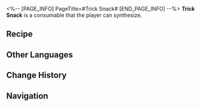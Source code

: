 <%-- [PAGE_INFO]
PageTitle=#Trick Snack#
[END_PAGE_INFO] --%>
{{Consumable Infobox
|id          = 400006
|image       = Item Trick Snack.png{{subst:void|<!--$UPLOAD:<<SpriteOutput/ItemFigures/400006.png>-<Item Trick Snack.png>-<Consumable Icons>>-->}}
|type        = Energy Regen Consumables
|rarity      = 1
|effect      = Upon use, immediately recovers 2 Technique Points for the team.
|description = A packet of cooked seeds made by utilizing the Vortex Theory.<br />Eat a handful of them, and they'll launch themselves to the roof of your mouth like popping candy.<br />Downside is, they'll stay there. It's recommended that you eat them while lying on your stomach.
|effectType  = 
|effectType2 = 
|effectType3 = 
|recipe      = {{cx|Source missing}}
|source1     = [[Omni-Synthesizer]]
|source2     = [[Vending Machine]]
|source3     = 
}}
{{Description|''"People start all sorts of shenanigans when they're fed."''}}
'''Trick Snack''' is a consumable that the player can synthesize.

==Recipe==
{{Recipe
|type           = Synthesis
|group          = Consumable
|Gaseous Liquid = 1
|Seed           = 1
|sort           = Gaseous Liquid;Seed
}}

==Other Languages==
{{Other Languages
|en   = Trick Snack
|zhs  = 奇巧零食
|zht  = 奇巧零食
|ja   = 奇妙なお菓子
|ko   = 특이한 간식
|es   = Aperitivo con truco
|fr   = Snack surprise
|ru   = Хитрая закуска
|th   = Trick Snack
|vi   = Món Ăn Tinh Xảo
|de   = Trick-Snack
|id   = Trick Snack
|pt   = Lanche Surpresa
}}

==Change History==
{{Change History|1.0}}

==Navigation==
{{Consumable Navbox}}